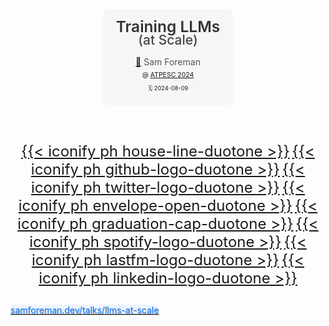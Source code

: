# {.center background-iframe="https://emilhvitfeldt.github.io/quarto-iframe-examples/colored-particles/index.html" loading="lazy"}

::: {style="background-color: rgba(245,245,245, 0.875); border-radius: 10px; text-align:center; padding: 0px; padding-left: 1.5em; padding-right: 1.5em; max-width: min-content; min-width: max-content; margin-left: auto; margin-right: auto; padding-top: 0.2em; padding-bottom: 0.2em; line-height: 1.5em!important;"}
[Training LLMs]{style="color:#333333; font-size:1.75em; font-weight: 600; padding-bottom: 0.25rem;"}  
[(at Scale)]{style="color:#444444; font-size:1.5em; font-weight: 500; padding-bottom: 1rem;"}  

[[🏡](https://samforeman.dev) Sam Foreman]{style="color:#555555"}  
[@ [ATPESC 2024](https://extremecomputingtraining.anl.gov/agenda-2024/)]{.dim-text style="font-size: 0.75em"}  
[🗓️ 2024-08-09]{.dim-text style="font-size: 0.66em;"}  
:::

&nbsp;<br>  

::: footer
::: {style="display: flex; flex-direction: row; align-items: center; text-align: center!important; justify-content: center;"}

[[{{< iconify ph house-line-duotone >}}](https://samforeman.dev)]{.icon style="font-size:1.5rem; padding-right: 0pt;"}
[[{{< iconify ph github-logo-duotone >}}](https://github.com/saforem2)]{.icon style="font-size:1.5rem; padding-left: 0pt; padding-right: 0pt"}
[[{{< iconify ph twitter-logo-duotone >}}](https://www.twitter.com/saforem2)]{.icon style="font-size:1.5rem; padding-left: 0pt; padding-right: 0pt"}
[[{{< iconify ph envelope-open-duotone >}}](mailto:///foremans@anl.gov)]{.icon style="font-size:1.5rem; padding-left: 0pt; padding-right: 0pt"}
[[{{< iconify ph graduation-cap-duotone >}}](https://scholar.google.com/citations?user=vV_1zDwAAAAJ&hl=en)]{.icon style="font-size:1.5rem; padding-left: 0pt; padding-right: 0pt"}
[[{{< iconify ph spotify-logo-duotone >}}](https://open.spotify.com/user/saforem2)]{.icon style="font-size:1.5rem; padding-left: 0pt; padding-right: 0pt"}
[[{{< iconify ph lastfm-logo-duotone >}}](https://www.last.fm/user/saforem2)]{.icon style="font-size:1.5rem; padding-left: 0pt; padding-right: 0pt"}
[[{{< iconify ph linkedin-logo-duotone >}}](https://linkedin.com/in/saforem2)]{.icon style="font-size:1.5rem; padding-left: 0pt; padding-right: 0pt"}

:::

[[samforeman.dev/talks/llms-at-scale]{style="color:#137af5!important; background:oklch(from #137af5 calc(l * 1.15) c h / 0.085); border:0px solid #137af5!important; border-radius: 0.25rem; text-shadow: 1px 1px rgba(0, 0, 0, 0.25);"}](https://samforeman.dev/talks/llms-at-scale)  
:::
